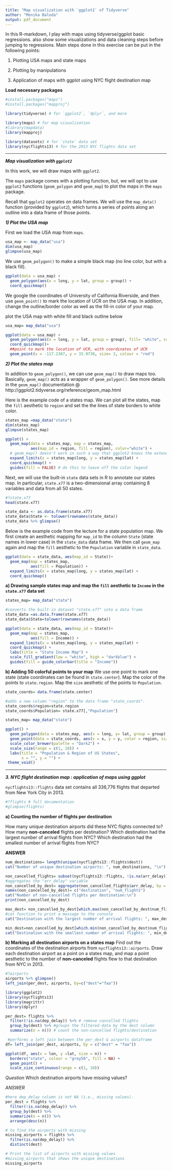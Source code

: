 ---
title: "Map visualization with `ggplot2` of Tidyverse"
author: "Monika Baloda"
output: pdf_document
---


In this R-markdown, I play with maps using tidyverse/ggplot   basic regressions.  also show some visualizations and data cleaning steps before jumping to regressions. 
Main steps done in this exercise can be put in the following points: 

  1. Plotting USA maps and state maps
  
  
  2. Plotting by manipulations
  
  
  3. Application of maps with ggplot using NYC flight destination map 


**Load necessary packages**
```{r, collapse=T,warning=FALSE}
#install.packages("maps")
#install.packages("mapproj")

library(tidyverse) # for `ggplot2`, `dplyr`, and more

library(maps) # for map visualization
#library(mapdata)
library(mapproj) 

library(datasets) # for `state` data set
library(nycflights13) # for the 2013 NYC flights data set
```

***

***Map visualization with `ggplot2`***

In this work, we will draw maps with `ggplot2`. 

The `maps` package comes with a plotting function, but, we will opt to use `ggplot2` functions (`geom_polygon` and `geom_map`) to plot the maps in the `maps` package.

Recall that `ggplot2` operates on data frames. We will use the `map_data()` function (provided by `ggplot2`), which turns a series of points along an outline into a data frame of those points.

***1) Plot the USA map***

First we load the USA map from `maps`.
```{r, collapse=T}
usa_map <- map_data("usa")
dim(usa_map)
glimpse(usa_map)
```

We use `geom_polygon()` to make a simple black map (no line color, but with a black fill).
```{r}
ggplot(data = usa_map) + 
  geom_polygon(aes(x = long, y = lat, group = group)) + 
  coord_quickmap()
```

We google the coordinates of University of California Riverside, and then use `geom_point()` to mark the location of UCR on the USA map.
In addition, change the outline/border color as well as the fill-in color of your map.

plot the USA map with white fill and black outline below
```{r, collapse=T}
usa_map= map_data("usa")

ggplot(data = usa_map) + 
  geom_polygon(aes(x = long, y = lat, group = group), fill= "white", color = "black") + 
  coord_quickmap()+
  ##point to mark the location of UCR, with coordinates of UCR
  geom_point(x = -117.2387, y = 33.9738, size= 3, colour = "red")
```

***2) Plot the states map***

In addition to `geom_polygon()`, we can use `geom_map()` to draw maps too. Basically, `geom_map()` acts as a wrapper of `geom_polygon()`. See more details in the `geom_map()` documentation @ http://ggplot2.tidyverse.org/reference/geom_map.html

Here is the example code of a states map. 
We can plot all the states, map the `fill` aesthetic to `region` and set the the lines of state borders to white color.

```{r, collapse=T}
states_map =map_data("state")
dim(states_map)
glimpse(states_map)
```

```{r, collapse=T}
ggplot() + 
  geom_map(data = states_map, map = states_map,
           aes(map_id = region, fill = region), color="white") + 
  # geom_map() doesn't work in such a way that ggplot2 knows the extend of the map values, so you always have to expand the limits by hand yourself.
  expand_limits(x = states_map$long, y = states_map$lat) +
  coord_quickmap() +
  guides(fill = FALSE) # do this to leave off the color legend
```

Next, we will use the built-in `state` data sets in R to annotate our states map. In particular, `state.x77` is a two-dimensional array containing 8 variables and data from all 50 states.

```{r, collapse=T}
#?state.x77
head(state.x77)

state_data <- as.data.frame(state.x77)
state_data$State <- tolower(rownames(state_data))
state_data %>% glimpse()
```

Below is the example code from the lecture for a state population map. We first create an aesthetic mapping for `map_id` to the column `State` (state names in lower case) in the `state_data` data frame. We then call `geom_map` again and map the `fill` aesthetic to the `Population` variable in `state_data`.

```{r, collapse=T}
ggplot(data = state_data, aes(map_id = State))+ 
  geom_map(map = states_map,
           aes(fill = Population)) + 
  expand_limits(x = states_map$long, y = states_map$lat) +
  coord_quickmap() 
```

**a)  Drawing sample states map and map the `fill` aesthetic to `Income` in the `state.x77` data set**
```{r, collapse=T}
states_map= map_data("state")

#converts the built-in dataset "state.x77" into a data frame
state_data =as.data.frame(state.x77)
state_data$State=tolower(rownames(state_data))

ggplot(data = state_data, aes(map_id = State))+ 
  geom_map(map = states_map,
           aes(fill = Income)) + 
  expand_limits(x = states_map$long, y = states_map$lat) +
  coord_quickmap() +
  labs(title = "State Income Map") +
  scale_fill_gradient(low = "white", high = "darkblue") +
  guides(fill = guide_colorbar(title = "Income"))

```

**b) Adding 50 colorful points to your map** 
We use one point to mark one state (state coordinates can be found in `state.center`). Map the color of the points to `state.region`. Map the `size` aesthetic of the points to `Population`.

```{r, collapse=T}
state_coords= data.frame(state.center)

#adds a new column "region" to the data frame "state_coords".
state_coords$region=state.region
state_coords$Population= state.x77[,"Population"]

states_map= map_data("state")

ggplot() +
  geom_polygon(data = states_map, aes(x = long, y= lat, group = group),color = "white", fill = "gray70") +
  geom_point(data = state_coords, aes(x = x, y = y, color = region, size = Population)) +
  scale_color_brewer(palette = "Dark2") +
  scale_size(range = c(1, 10)) +
  labs(title = "Population & Region of US States",
       x = "", y = "") +
 theme_void()
```
***

***3. NYC flight destination map : application of maps using ggplot***

`nycflights13::flights` data set contains all 336,776 flights that departed from New York City in 2013.

```{r, collapse=T}
#?flights # full documentation
#glimpse(flights)
```

**a) Counting the number of flights per destination**

How many unique destination airports did these NYC flights connected to? How many **non-canceled** flights per destination? Which destination had the largest number of arrival flights from NYC? Which destination had the smallest number of arrival flights from NYC?

**ANSWER**
```{r, collapse=T}
num_destinations= length(unique(nycflights13::flights$dest))
cat("Number of unique destination airports: ", num_destinations, "\n")

non_cancelled_flights= subset(nycflights13::flights, !is.na(arr_delay))
#aggregates the "arr_delay" variable
non_cancelled_by_dest= aggregate(non_cancelled_flights$arr_delay, by = list(non_cancelled_flights$dest), FUN =length)
names(non_cancelled_by_dest)= c("destination", "num_flights")
cat("Number of non-cancelled flights per destination:\n")
print(non_cancelled_by_dest)

max_dest= non_cancelled_by_dest[which.max(non_cancelled_by_dest$num_flights),"destination"]
#cat function to print a message to the console
cat("Destination with the largest number of arrival flights: ", max_dest, "\n")

min_dest=non_cancelled_by_dest[which.min(non_cancelled_by_dest$num_flights), "destination"]
cat("Destination with the smallest number of arrival flights: ", min_dest, "\n")
```

**b) Marking all destination airports on a states map**
Find out the coordinates of the destination airports from `nycflights13::airports`. Draw each destination airport as a point on a states map, and map a point aesthetic to the number of **non-canceled** flights flew to that destination from NYC in 2013.

```{r, eval=F}
#?airports
airports %>% glimpse()
left_join(per_dest, airports, by=c("dest"="faa"))
```

```{r, collapse=T}
library(ggplot2)
library(nycflights13)
library(magrittr)
library(dplyr)

per_dest= flights %>%
  filter(!is.na(dep_delay)) %>% # remove cancelled flights
  group_by(dest) %>% #groups the filtered data by the dest column
  summarize(n = n()) # count the non-cancelled flights/destination

 #performs a left join between the per_dest & airports dataframe
df= left_join(per_dest, airports, by = c("dest" = "faa"))

ggplot(df, aes(x = lon, y =lat, size = n)) +
  borders("state", colour = "grey50", fill = NA) +
  geom_point() +
  scale_size_continuous(range = c(1, 10))
```
_Question_ Which destination airports have missing values? 

_ANSWER_
```{r, collapse=T}
#here dep_delay column is not NA (i.e., missing values).
per_dest = flights %>% 
  filter(!is.na(dep_delay)) %>% 
  group_by(dest) %>% 
  summarize(n = n()) %>% 
  arrange(desc(n))

# to find the airports with missing
missing_airports = flights %>% 
  filter(is.na(dep_delay)) %>% 
  distinct(dest)

# Print the list of airports with missing values
#missing_airports that shows the unique destinations 
missing_airports
```